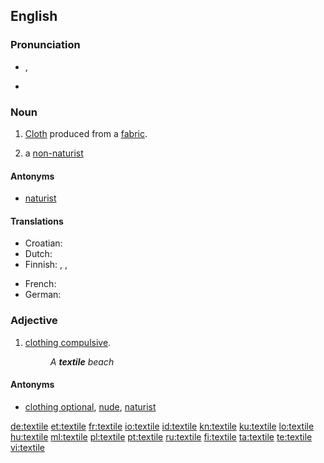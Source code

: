 {{wikipedia|dab=textile (disambiguation)|textile}}
==English==

===Pronunciation===
*{{a|UK}} {{IPA|/ˈtɛks.taɪl/}}, {{SAMPA|/"tEks.taIl/}}
*{{audio|en-us-textile.ogg|Audio (US)}}

===Noun===
{{en-noun}}

# {{context|usually plural}} [[Cloth]] produced from a [[fabric]].
# {{context|naturism}} a [[non-naturist]]

====Antonyms====
* {{sense|naturism}} [[naturist]]

====Translations====
{{trans-top|Cloth produced from a fabric}}
* Croatian: {{t-|hr|tekstil|m}}
* Dutch: {{t+|nl|textiel|n}} 
* Finnish: {{t+|fi|tekstiili}}, {{t+|fi|kude}}, {{t+|fi|kangas}}
{{trans-mid}}
* French: {{t+|fr|textile}}
* German: {{t|de|Textilie|f}}
{{trans-bottom}}

===Adjective===
{{en-adj}}

# {{context|naturism}} [[clothing compulsive]].
#:''A '''textile''' beach''

====Antonyms====
* {{sense|naturism}} [[clothing optional]], [[nude]], [[naturist]]

[[de:textile]]
[[et:textile]]
[[fr:textile]]
[[io:textile]]
[[id:textile]]
[[kn:textile]]
[[ku:textile]]
[[lo:textile]]
[[hu:textile]]
[[ml:textile]]
[[pl:textile]]
[[pt:textile]]
[[ru:textile]]
[[fi:textile]]
[[ta:textile]]
[[te:textile]]
[[vi:textile]]